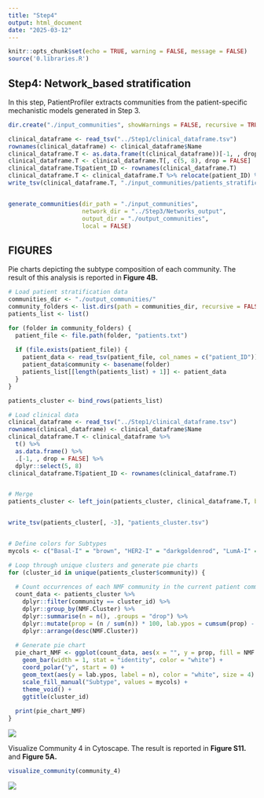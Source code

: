```yaml
---
title: "Step4"
output: html_document
date: "2025-03-12"
---
```


```r

knitr::opts_chunk$set(echo = TRUE, warning = FALSE, message = FALSE)
source('0.libraries.R')
```


## Step4: Network_based stratification

In this step, PatientProfiler extracts communities from the
patient-specific mechanistic models generated in Step 3.


```r


dir.create("./input_communities", showWarnings = FALSE, recursive = TRUE)

clinical_dataframe <- read_tsv("../Step1/clinical_dataframe.tsv")
rownames(clinical_dataframe) <- clinical_dataframe$Name
clinical_dataframe.T <- as.data.frame(t(clinical_dataframe))[-1, , drop = FALSE]
clinical_dataframe.T <- clinical_dataframe.T[, c(5, 8), drop = FALSE]
clinical_dataframe.T$patient_ID <- rownames(clinical_dataframe.T)
clinical_dataframe.T <- clinical_dataframe.T %>% relocate(patient_ID) %>% dplyr::select (- Stage)
write_tsv(clinical_dataframe.T, "./input_communities/patients_stratification.tsv")


generate_communities(dir_path = "./input_communities", 
                     network_dir = "../Step3/Networks_output",
                     output_dir = "./output_communities",
                     local = FALSE)


```



## FIGURES

Pie charts depicting the subtype composition of each community. 
The result of this analysis is reported in **Figure 4B.**


```r

# Load patient stratification data
communities_dir <- "./output_communities/"
community_folders <- list.dirs(path = communities_dir, recursive = FALSE)
patients_list <- list()

for (folder in community_folders) {
  patient_file <- file.path(folder, "patients.txt")
  
  if (file.exists(patient_file)) {
    patient_data <- read_tsv(patient_file, col_names = c("patient_ID"))
    patient_data$community <- basename(folder)  
    patients_list[[length(patients_list) + 1]] <- patient_data
  }
}

patients_cluster <- bind_rows(patients_list)

# Load clinical data 
clinical_dataframe <- read_tsv("../Step1/clinical_dataframe.tsv")
rownames(clinical_dataframe) <- clinical_dataframe$Name
clinical_dataframe.T <- clinical_dataframe %>%
  t() %>%
  as.data.frame() %>%
  .[-1, , drop = FALSE] %>%
  dplyr::select(5, 8)
clinical_dataframe.T$patient_ID <- rownames(clinical_dataframe.T)


# Merge 
patients_cluster <- left_join(patients_cluster, clinical_dataframe.T, by = "patient_ID")


write_tsv(patients_cluster[, -3], "patients_cluster.tsv")


# Define colors for Subtypes
mycols <- c("Basal-I" = "brown", "HER2-I" = "darkgoldenrod", "LumA-I" = "deepskyblue4", "LumB-I" = "chartreuse4")

# Loop through unique clusters and generate pie charts
for (cluster_id in unique(patients_cluster$community)) {
  
  # Count occurrences of each NMF community in the current patient community
  count_data <- patients_cluster %>%
    dplyr::filter(community == cluster_id) %>%
    dplyr::group_by(NMF.Cluster) %>%
    dplyr::summarise(n = n(), .groups = "drop") %>%
    dplyr::mutate(prop = (n / sum(n)) * 100, lab.ypos = cumsum(prop) - 0.5 * prop) %>%
    dplyr::arrange(desc(NMF.Cluster))
  
  # Generate pie chart
  pie_chart_NMF <- ggplot(count_data, aes(x = "", y = prop, fill = NMF.Cluster)) +
    geom_bar(width = 1, stat = "identity", color = "white") +
    coord_polar("y", start = 0) +
    geom_text(aes(y = lab.ypos, label = n), color = "white", size = 4) + # Improved label visibility
    scale_fill_manual("Subtype", values = mycols) +
    theme_void() +
    ggtitle(cluster_id)
  
  print(pie_chart_NMF)
}


```

![](images/4B.svg)

Visualize Community 4 in Cytoscape. 
The result is reported in **Figure S11.** and **Figure 5A.**


```r

visualize_community(community_4)

```
![](images/S11.svg)








